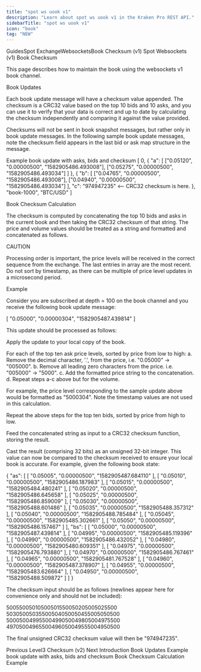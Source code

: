 ```yaml
---
title: "spot ws uook v1"
description: "Learn about spot ws uook v1 in the Kraken Pro REST API."
sidebarTitle: "spot ws uook v1"
icon: "book"
tag: "NEW"
---
```

GuidesSpot ExchangeWebsocketsBook Checksum (v1)
Spot Websockets (v1) Book Checksum

This page describes how to maintain the book using the websockets v1 book channel.

Book Updates​

Each book update message will have a checksum value appended. The checksum is a CRC32 value based on the top 10 bids and 10 asks, and you can use it to verify that your data is correct and up to date by calculating the checksum independently and comparing it against the value provided.

Checksums will not be sent in book snapshot messages, but rather only in book update messages. In the following sample book update messages, note the checksum field appears in the last bid or ask map structure in the message.

Example book update with asks, bids and checksum​
[
    0,
    {
        "a": [
            ["0.05120", "0.00000500", "1582905486.493008"],
            ["0.05275", "0.00000500", "1582905486.493034"]
        ]
    },
    {
        "b": [
            ["0.04765", "0.00000500", "1582905486.493008"],
            ["0.04940", "0.00000500", "1582905486.493034"]
        ],
        "c": "974947235" <-- CRC32 checksum is here.
    },
    "book-1000",
    "BTC/USD"
]

Book Checksum Calculation​

The checksum is computed by concatenating the top 10 bids and asks in the current book and then taking the CRC32 checksum of that string. The price and volume values should be treated as a string and formatted and concatenated as follows.

CAUTION

Processing order is important, the price levels will be received in the correct sequence from the exchange. The last entries in array are the most recent. Do not sort by timestamp, as there can be multiple of price level updates in a microsecond period.

Example​

Consider you are subscribed at depth = 100 on the book channel and you receive the following book update message:

[ "0.05000", "0.00000304", "1582905487.439814" ]


This update should be processed as follows:

Apply the update to your local copy of the book.

For each of the top ten ask price levels, sorted by price from low to high:
a. Remove the decimal character, '.', from the price, i.e. "0.05000" -> "005000".
b. Remove all leading zero characters from the price. i.e. "005000" -> "5000".
c. Add the formatted price string to the concatenation.
d. Repeat steps a-c above but for the volume.

For example, the price level corresponding to the sample update above would be formatted as "5000304". Note the timestamp values are not used in this calculation.

Repeat the above steps for the top ten bids, sorted by price from high to low.

Feed the concatenated string as input to a CRC32 checksum function, storing the result.

Cast the result (comprising 32 bits) as an unsigned 32-bit integer. This value can now be compared to the checksum received to ensure your local book is accurate. For example, given the following book state:

{
"as": [
    [ "0.05005", "0.00000500", "1582905487.684110" ],
    [ "0.05010", "0.00000500", "1582905486.187983" ],
    [ "0.05015", "0.00000500", "1582905484.480241" ],
    [ "0.05020", "0.00000500", "1582905486.645658" ],
    [ "0.05025", "0.00000500", "1582905486.859009" ],
    [ "0.05030", "0.00000500", "1582905488.601486" ],
    [ "0.05035", "0.00000500", "1582905488.357312" ],
    [ "0.05040", "0.00000500", "1582905488.785484" ],
    [ "0.05045", "0.00000500", "1582905485.302661" ],
    [ "0.05050", "0.00000500", "1582905486.157467" ] ],
"bs": [
    [ "0.05000", "0.00000500", "1582905487.439814" ],
    [ "0.04995", "0.00000500", "1582905485.119396" ],
    [ "0.04990", "0.00000500", "1582905486.432052" ],
    [ "0.04980", "0.00000500", "1582905480.609351" ],
    [ "0.04975", "0.00000500", "1582905476.793880" ],
    [ "0.04970", "0.00000500", "1582905486.767461" ],
    [ "0.04965", "0.00000500", "1582905481.767528" ],
    [ "0.04960", "0.00000500", "1582905487.378907" ],
    [ "0.04955", "0.00000500", "1582905483.626664" ],
    [ "0.04950", "0.00000500", "1582905488.509872" ] ]
}


The checksum input should be as follows (newlines appear here for convenience only and should not be included):

50055005010500501550050205005025500
50305005035500504050050455005050500
50005004995500499050049805004975500
49705004965500496050049555004950500


The final unsigned CRC32 checksum value will then be "974947235".

Previous
Level3 Checksum (v2)
Next
Introduction
Book Updates
Example book update with asks, bids and checksum
Book Checksum Calculation
Example